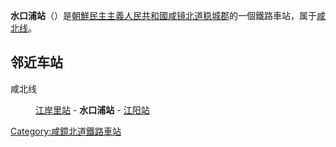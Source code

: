 {{unreferenced|time=2015-02-02T08:32:22+00:00}}
{{朝鮮半島車站資訊
|公司色 = blue
|文字色 = 
|站名 = 水口浦站
|圖片 = Sugup'o Railway Station.jpg
|pxl = 
|圖片說明 =
|前一站 = [[江岸里站|江岸里]]
|前一站距離 = 5.9
|後一站距離 = 6.7
|後一站 = [[江阳站|江阳]]
|所屬路線 = [[咸北线|咸北线]]
|距離 = 153.1
|起點站 = [[青岩站|青岩]]
|諺文 = 수구포역
|朝鮮漢字 = 水口浦驛
|文觀部式 = Sugupo-yeok
|馬-賴式 = Sugup'o-yŏk
|副站名 = 
|車站編號 = 
|停站路線數 = 
|所屬公司 = [[朝鮮民主主義人民共和國鐵道省|朝鮮民主主義人民共和國鐵道省]]
|所在地 =[[咸镜北道|咸镜北道]][[稳城郡|稳城郡]]
|車站構造 = 地面车站
|月台配置 = 
|啟用年月日 =
|廢站年月日 = 
|上下車人次 = 
|統計年度 = 
|轉車 = 
|備註 = 
|全寬備註 = 
}}

'''水口浦站'''（{{lang-ko|수구포역}}）是[[朝鮮民主主義人民共和國|朝鮮民主主義人民共和國]][[咸镜北道|咸镜北道]][[稳城郡|稳城郡]]的一個鐵路車站，属于[[咸北线|咸北线]]。

==邻近车站==
咸北线
:[[江岸里站|江岸里站]] - '''水口浦站''' - [[江阳站|江阳站]]

{{朝鲜铁路小作品}}

{{咸北线}}

[[Category:咸鏡北道鐵路車站|Category:咸鏡北道鐵路車站]]